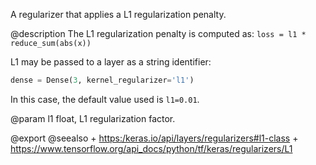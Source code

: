 A regularizer that applies a L1 regularization penalty.

@description
The L1 regularization penalty is computed as:
`loss = l1 * reduce_sum(abs(x))`

L1 may be passed to a layer as a string identifier:

```python
dense = Dense(3, kernel_regularizer='l1')
```

In this case, the default value used is `l1=0.01`.

@param l1 float, L1 regularization factor.

@export
@seealso
+ <https:/keras.io/api/layers/regularizers#l1-class>
+ <https://www.tensorflow.org/api_docs/python/tf/keras/regularizers/L1>
